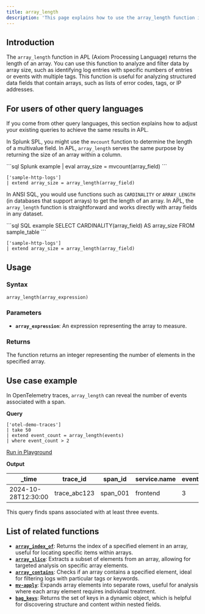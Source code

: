 ```yaml
---
title: array_length
description: 'This page explains how to use the array_length function in APL.'
---
```


## Introduction

The `array_length` function in APL (Axiom Processing Language) returns the length of an array. You can use this function to analyze and filter data by array size, such as identifying log entries with specific numbers of entries or events with multiple tags. This function is useful for analyzing structured data fields that contain arrays, such as lists of error codes, tags, or IP addresses.

## For users of other query languages

If you come from other query languages, this section explains how to adjust your existing queries to achieve the same results in APL.

<AccordionGroup>
<Accordion title="Splunk SPL users">

In Splunk SPL, you might use the `mvcount` function to determine the length of a multivalue field. In APL, `array_length` serves the same purpose by returning the size of an array within a column.

<CodeGroup>
```sql Splunk example
| eval array_size = mvcount(array_field)
```

```kusto APL equivalent
['sample-http-logs']
| extend array_size = array_length(array_field)
```
</CodeGroup>

</Accordion>
<Accordion title="ANSI SQL users">

In ANSI SQL, you would use functions such as `CARDINALITY` or `ARRAY_LENGTH` (in databases that support arrays) to get the length of an array. In APL, the `array_length` function is straightforward and works directly with array fields in any dataset.

<CodeGroup>
```sql SQL example
SELECT CARDINALITY(array_field) AS array_size
FROM sample_table
```

```kusto APL equivalent
['sample-http-logs']
| extend array_size = array_length(array_field)
```
</CodeGroup>

</Accordion>
</AccordionGroup>

## Usage

### Syntax

```kusto
array_length(array_expression)
```

### Parameters

- **`array_expression`**: An expression representing the array to measure.

### Returns

The function returns an integer representing the number of elements in the specified array.

## Use case example

In OpenTelemetry traces, `array_length` can reveal the number of events associated with a span.

**Query**

```kusto
['otel-demo-traces']
| take 50
| extend event_count = array_length(events)
| where event_count > 2
```

[Run in Playground](https://play.axiom.co/axiom-play-qf1k/explorer?initForm=%7B%22apl%22%3A%22%5B'otel-demo-traces'%5D%20%7C%20take%2050%20%7C%20extend%20event_count%20%3D%20array_length(events)%20%7C%20where%20event_count%20%3E%202%22%7D)

**Output**

| _time               | trace_id      | span_id       | service.name       | event_count |
|---------------------|---------------|---------------|--------------------|-----------|
| 2024-10-28T12:30:00 | trace_abc123  | span_001      | frontend           | 3         |

This query finds spans associated with at least three events.

## List of related functions

- [**`array_index_of`**](/apl/array-functions/array_index_of-function): Returns the index of a specified element in an array, useful for locating specific items within arrays.
- [**`array_slice`**](/apl/array-functions/array_slice-function): Extracts a subset of elements from an array, allowing for targeted analysis on specific array elements.
- [**`array_contains`**](/apl/array-functions/array_contains-function): Checks if an array contains a specified element, ideal for filtering logs with particular tags or keywords.
- [**`mv-apply`**](/apl/array-functions/mv-apply-function): Expands array elements into separate rows, useful for analysis where each array element requires individual treatment.
- [**`bag_keys`**](/apl/array-functions/bag_keys-function): Returns the set of keys in a dynamic object, which is helpful for discovering structure and content within nested fields.